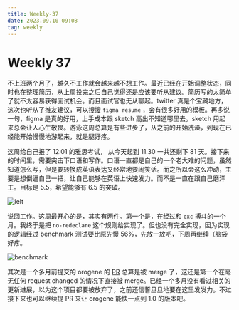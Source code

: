 ```yaml
---
title: Weekly-37
date: 2023.09.10 09:08
tag: weekly
---
```


# Weekly 37

不上班两个月了，越久不工作就会越来越不想工作。最近已经在开始调整状态，同时也在整理简历，从上周投完之后自己觉得还是应该要听从建议。简历写的太简单了就不太容易获得面试机会。而且面试官也无从聊起。twitter 真是个宝藏地方，这次也听从了推友建议，可以搜搜 `figma resume` ，会有很多好用的模板。再多说一句，figma 是真的好用，上手成本跟 sketch 高出不知道哪里去。sketch 用起来总会让人心生敬畏。游泳这周总算是有些进步了，从之前的开始洗澡，到现在已经能开始慢慢地游起来，就是腿好疼。

这周给自己报了 12.01 的雅思考试， 从今天起到 11.30 一共还剩下 81 天。接下来的时间里，需要突击下口语和写作。口语一直都是自己的一个老大难的问题，虽然知道怎么写，但是要转换成英语表达又经常地要闹笑话。而之所以会这么冲动，主要是想倒逼自己一把，让自己能够在英语上快速发力。而不是一直在跟自己磨洋工。目标是 5.5，希望能够有 6.5 的突破。

![ielt](/images/test.png)

说回工作。这周最开心的是，其实有两件。第一个是，在经过和 `oxc` 搏斗的一个月。我终于是把 `no-redeclare` 这个规则给实现了。但也没有完全实现，因为实现的逻辑经过 benchmark 测试要比原先慢 56%，先放一放吧，下周再继续（脑袋好疼。

![benchmark](/images/benchmark.png)

其次是一个多月前提交的 orogene 的 [PR](https://github.com/orogene/orogene/pull/282) 总算是被 merge 了，这还是第一个在毫无任何 request changed 的情况下直接被 merge。已经一个多月没有看过相关的更新进展，以为这个项目都要被放弃了，之前还信誓旦旦地要在这里发发力。不过接下来也可以继续提 PR 来让 orogene 能快一点到 1.0 的版本吧。
